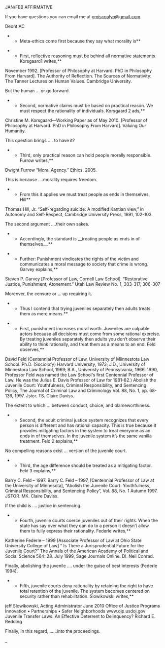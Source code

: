 JAN/FEB AFFIRMATIVE

If you have questions you can email me at [[mailto:gmiscoolyo@gmail.com|gmiscoolyo@gmail.com]]



Deont AC

**Meta-ethics come first because they say what morality is**

**First, reflective reasoning must be behind all normative statements. Korsgaard1 writes,**

November 1992. [Professor of Philosophy at Harvard. PhD in Philosophy From Harvard]. The Authority of Reflection. The Sources of Normativity: The Tanner Lectures on Human Values. Cambridge University.

But the human ... or go forward.

**Second, normative claims must be based on practical reason. We must respect the rationality of individuals. Korsgaard 2 ads,**

Christine M. Korsgaard—Working Paper as of May 2010. [Professor of Philosophy at Harvard. PhD in Philosophy From Harvard]. Valuing Our Humanity.

This question brings .... to have it?

**Third, only practical reason can hold people morally responsible. Furrow writes,**

Dwight Furrow “Moral Agency.” Ethics. 2005.

This is because ....morality requires freedom.

**From this it applies we must treat people as ends in themselves, Hill**

Thomas Hill, Jr. “Self-regarding suicide: A modified Kantian view,” in Autonomy and Self-Respect, Cambridge University Press, 1991, 102-103.

The second argument ....their own sakes.

**Accordingly, the standard is __treating people as ends in of themselves__.**


**Further: Punishment vindicates the rights of the victim and communicates a moral message to society that crime is wrong. Garvey explains,**

Steven P. Garvey [Professor of Law, Cornell Law School], “Restorative Justice, Punishment, Atonement.” Utah Law Review No. 1, 303-317, 306-307

Moreover, the censure or ... up requiring it.

**Thus I contend that trying juveniles separately then adults treats them as mere means.**

**First, punishment increases moral worth. Juveniles are culpable actors because all decisions must come from some rational exercise. By treating juveniles separately then adults you don’t observe their ability to think rationally, and treat them as a means to an end. Feld observes,**

David Feld (Centennial Professor of Law, University of Miinnestota Law School. Ph.D. (Sociolofy) Harvard University, 1973; J.D., University of Minnestora Law School, 1969; B.A., Univeristy of Pennsylvania, 1966. 1990, Professor Feld was named the Law School's first Centennial Professor of Law. He was the Julius E. Davis Professor of Law for 1981-82.) Abolish the Juvenile Court: Youthfulness, Criminal Responsibility, and Sentencing Policy, The Journal of Criminal Law and Criminology Vol. 88, No. 1, pp. 68-136, 1997. Jstor. TS. Claire Daviss.

The extent to which ... between conduct, choice, and blameworthiness.

**Second, the adult criminal justice system recognizes that every person is different and has rational capacity. This is true because it provides mitigating factors in the system to treat everyone as an ends in of themselves. In the juvenile system it’s the same vanilla treatment. Feld 2 explains,**

No compelling reasons exist ... version of the juvenile court.

**Third, the age difference should be treated as a mitigating factor. Feld 3 explains,**

Barry C. Feld – 1997. Barry C. Feld – 1997, [Centennial Professor of Law at the University of Minnesota], “Abolish the Juvenile Court: Youthfulness, Criminal Responsibility, and Sentencing Policy”, Vol. 88, No. 1 Autumn 1997. JSTOR. MK. Claire Daviss.

If the child is .... justice in sentencing.

**Fourth, juvenile courts coerce juveniles out of their rights. When the state has say over what they can do to a person it doesn’t allow them to fully express their rationality. Federle writes,**

Katherine Federle – 1999 [Associate Professor of Law at Ohio State University College of Law] “ Is There a Jurisprudential Future for the Juvenile Court?” The Annals of the American Academy of Political and Social Science 564: 28. July 1999, Sage Journals Online. DI. Neil Conrad.

Finally, abolishing the juvenile .... under the guise of best interests (Federle 1994).

**Fifth, juvenile courts deny rationality by retaining the right to have total retention of the juvenile. The system becomes centered on security rather than rehabilitation. Slowikowski writes,**

jeff Slowikowski, Acting Administrator June 2010 Office of Justice Programs Innovation • Partnerships • Safer Neighborhoods www.ojp.usdoj.gov Juvenile Transfer Laws: An Effective Deterrent to Delinquency? Richard E. Redding

Finally, in this regard, ......into the proceedings.


_